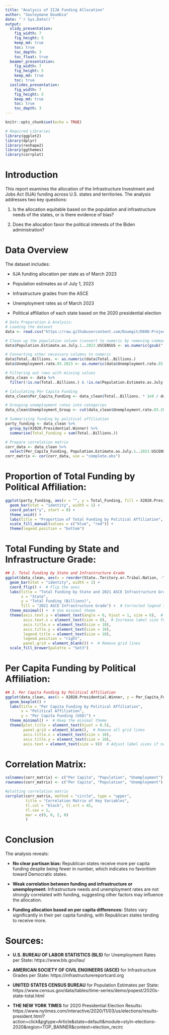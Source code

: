 ```yaml
---
title: "Analysis of IIJA Funding Allocation"
author: "Souleymane Doumbia"
date: "`r Sys.Date()`"
output:
  slidy_presentation: 
    fig_width: 7
    fig_height: 5
    keep_md: true
    toc: true
    toc_depth: 3
    toc_float: true
  beamer_presentation:
    fig_width: 7
    fig_height: 5
    keep_md: true
    toc: true
  ioslides_presentation:
    fig_width: 7
    fig_height: 5
    keep_md: true
    toc: true
    toc_depth: 3
---
```


```r
knitr::opts_chunk$set(echo = TRUE)

# Required Libraries
library(ggplot2)
library(dplyr)
library(reshape2)
library(ggthemes)
library(corrplot)
```

# Introduction
This report examines the allocation of the Infrastructure Investment and Jobs Act (IIJA) funding across U.S. states and territories. The analysis addresses two key questions:

1. Is the allocation equitable based on the population and infrastructure needs of the states, or is there evidence of bias?

2. Does the allocation favor the political interests of the Biden administration?


# Data Overview
The dataset includes:

- IIJA funding allocation per state as of March 2023

- Population estimates as of July 1, 2023

- Infrastructure grades from the ASCE

- Unemployment rates as of March 2023

- Political affiliation of each state based on the 2020 presidential election


```r
# Data Preparation & Analysis:
# Loading the dataset
data <- read.csv("https://raw.githubusercontent.com/Doumgit/D608-Projects/refs/heads/main/IIJA%20FUNDING%2003_2023%20.csv")  

# Clean up the population column (convert to numeric by removing commas)
data$Population.Estimate.as.July.1..2023.USCENSUS <- as.numeric(gsub(",", "", data$Population.Estimate.as.July.1..2023.USCENSUS))

# Converting other necessary columns to numeric
data$Total..Billions. <- as.numeric(data$Total..Billions.)
data$Unemployment.rate.03.2023 <- as.numeric(data$Unemployment.rate.03.2023)

# Filtering out rows with missing values 
data_clean <- data %>%
  filter(!is.na(Total..Billions.) & !is.na(Population.Estimate.as.July.1..2023.USCENSUS) & State..Teritory.or.Tribal.Nation != 'PUERTO RICO')

# Calculating Per Capita Funding
data_clean$Per_Capita_Funding <- data_clean$Total..Billions. * 1e9 / data_clean$Population.Estimate.as.July.1..2023.USCENSUS

# Grouping unemployment rates into categories
data_clean$Unemployment_Group <- cut(data_clean$Unemployment.rate.03.2023, breaks = c(0, 2, 4, 6, 8), labels = c("0-2%", "2-4%", "4-6%", "6-8%"))

# Summarizing funding by political affiliation
party_funding <- data_clean %>% 
  group_by(X2020.Presidential.Winner) %>%
  summarise(Total_Funding = sum(Total..Billions.))

# Prepare correlation matrix
corr_data <- data_clean %>%
  select(Per_Capita_Funding, Population.Estimate.as.July.1..2023.USCENSUS, Unemployment.rate.03.2023)
corr_matrix <- cor(corr_data, use = "complete.obs")
```


# Proportion of Total Funding by Political Affiliation:
```r
ggplot(party_funding, aes(x = "", y = Total_Funding, fill = X2020.Presidential.Winner)) +
  geom_bar(stat = "identity", width = 1) +
  coord_polar("y", start = 0) +
  theme_void() +
  labs(title = "Proportion of Total Funding by Political Affiliation", fill = NULL) +
  scale_fill_manual(values = c("blue", "red")) +
  theme(legend.position = "bottom")
```



# Total Funding by State and Infrastructure Grade:
```r
## 2. Total Funding by State and Infrastructure Grade
ggplot(data_clean, aes(x = reorder(State..Teritory.or.Tribal.Nation, -Total..Billions.), y = Total..Billions., fill = X2021.ASCE.Infrastructure.Grading.by.State)) +
  geom_bar(stat = "identity", width = 1) +
  coord_flip() +  # Flip the axes
  labs(title = "Total Funding by State and 2021 ASCE Infrastructure Grade",
       x = "State",
       y = "Total Funding (Billions)",
       fill = "2021 ASCE Infrastructure Grade") +  # Corrected legend title
  theme_minimal() +  # Use minimal theme
  theme(axis.text.y = element_text(angle = 0, hjust = 1, size = 6),  # Make x-axis labels vertical
        axis.text.x = element_text(size = 8),  # Increase label size for state names
        axis.title.x = element_text(size = 10),
        axis.title.y = element_text(size = 10),
        legend.title = element_text(size = 10),
        legend.position = "right",
        panel.grid = element_blank()) +  # Remove grid lines
  scale_fill_brewer(palette = "Set3")
```



# Per Capita Funding by Political Affiliation:
```r
## 3. Per Capita Funding by Political Affiliation
ggplot(data_clean, aes(x = X2020.Presidential.Winner, y = Per_Capita_Funding)) +
  geom_boxplot() +
  labs(title = "Per Capita Funding by Political Affiliation",
       x = "Political Affiliation",
       y = "Per Capita Funding (USD)") +
  theme_minimal() +  # Keep the minimal theme
  theme(plot.title = element_text(hjust = 0.5),
        panel.grid = element_blank(),  # Remove all grid lines
        axis.title.x = element_text(size = 10),
        axis.title.y = element_text(size = 10),
        axis.text = element_text(size = 9))  # Adjust label sizes if needed
```



# Correlation Matrix:
```r
colnames(corr_matrix) <- c("Per Capita", "Population", "Unemployment")
rownames(corr_matrix) <- c("Per Capita", "Population", "Unemployment")

#plotting correlation matrix
corrplot(corr_matrix, method = "circle", type = "upper",
         title = "Correlation Matrix of Key Variables",
         tl.col = "black", tl.srt = 45,  
         tl.cex = 1, 
         mar = c(0, 0, 2, 0)
         )
```



# Conclusion
The analysis reveals:

- **No clear partisan bias:** Republican states receive more per capita funding despite being fewer in number, which indicates no favoritism toward Democratic states.

- **Weak correlation between funding and infrastructure or unemployment:** Infrastructure needs and unemployment rates are not strongly correlated with funding, suggesting other factors may influence the allocation.

- **Funding allocation based on per capita differences:** States vary significantly in their per capita funding, with Republican states tending to receive more.


# Sources:
- **U.S. BUREAU OF LABOR STATISTICS (BLS)** for Unemployment Rates per State**:** https://www.bls.gov/lau/

- **AMERICAN SOCIETY OF CIVIL ENGINEERS (ASCE)** for Infrastructure Grades per State**:** https://infrastructurereportcard.org

- **UNITED STATES CENSUS BUREAU** for Population Estimates per State**:** https://www.census.gov/data/tables/time-series/demo/popest/2020s-state-total.html

- **THE NEW YORK TIMES** for 2020 Presidential Election Results**:** https://www.nytimes.com/interactive/2020/11/03/us/elections/results-president.html?action=click&pgtype=Article&state=default&module=styln-elections-2020&region=TOP_BANNER&context=election_recirc

